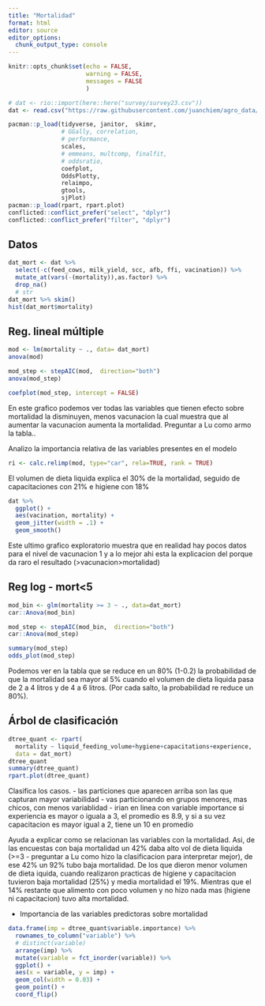 ```yaml
---
title: "Mortalidad"
format: html
editor: source
editor_options: 
  chunk_output_type: console
---
```


```r
knitr::opts_chunk$set(echo = FALSE, 
                      warning = FALSE, 
                      messages = FALSE
                      )
```

```r
# dat <- rio::import(here::here("survey/survey23.csv"))
dat <- read.csv("https://raw.githubusercontent.com/juanchiem/agro_data/master/survey23.csv", sep = ",") 
```

```r
pacman::p_load(tidyverse, janitor,  skimr, 
               # GGally, correlation, 
               # performance, 
               scales, 
               # emmeans, multcomp, finalfit,  
               # oddsratio,
               coefplot, 
               OddsPlotty, 
               relaimpo, 
               gtools, 
               sjPlot)
pacman::p_load(rpart, rpart.plot)
conflicted::conflict_prefer("select", "dplyr")
conflicted::conflict_prefer("filter", "dplyr")
```

##  Datos

```r
dat_mort <- dat %>% 
  select(-c(feed_cows, milk_yield, scc, afb, ffi, vacination)) %>%
  mutate_at(vars(-(mortality)),as.factor) %>%
  drop_na()  
  # str
dat_mort %>% skim()
hist(dat_mort$mortality) 
```

## Reg. lineal múltiple

```r
mod <- lm(mortality ~ ., data= dat_mort)
anova(mod)

mod_step <- stepAIC(mod,  direction="both")
anova(mod_step)
```

```r
coefplot(mod_step, intercept = FALSE)
```

En este grafico podemos ver todas las variables que tienen efecto sobre mortalidad la disminuyen, menos vacunacion la cual muestra que al aumentar la vacunacion aumenta la mortalidad. Preguntar a Lu como armo la tabla..

Analizo la importancia relativa de las variables presentes en el modelo

```r
ri <- calc.relimp(mod, type="car", rela=TRUE, rank = TRUE)
```

El volumen de dieta liquida explica el 30% de la mortalidad, seguido de capacitaciones con 21% e higiene con 18%

```r
dat %>% 
  ggplot() + 
  aes(vacination, mortality) + 
  geom_jitter(width = .1) + 
  geom_smooth()
```

Este ultimo grafico exploratorio muestra que en realidad hay pocos datos para el nivel de vacunacion 1 y a lo mejor ahi esta la explicacion del porque da raro el resultado (>vacunacion>mortalidad)


## Reg log - mort<5

```r
mod_bin <- glm(mortality >= 3 ~ ., data=dat_mort)
car::Anova(mod_bin)

mod_step <- stepAIC(mod_bin,  direction="both")
car::Anova(mod_step)

summary(mod_step)
odds_plot(mod_step)
```

Podemos ver en la tabla que se reduce en un 80% (1-0.2) la probabilidad de que la mortalidad sea mayor al 5% cuando el volumen de dieta liquida pasa de 2 a 4 litros y de 4 a 6 litros. (Por cada salto, la probabilidad re reduce un 80%).


## Árbol de clasificación

<!-- https://www.displayr.com/how-is-variable-importance-calculated-for-a-random-forest/#:~:text=This%20importance%20is%20a%20measure,accuracy%20due%20to%20random%20noise. -->


```r
dtree_quant <- rpart(
  mortality ~ liquid_feeding_volume+hygiene+capacitations+experience, 
  data = dat_mort)
dtree_quant
summary(dtree_quant)
rpart.plot(dtree_quant)
```

Clasifica los casos. 
- las particiones que aparecen arriba son las que capturan mayor variabilidad
- vas particionando en grupos menores, mas chicos, con menos variablidad
- irian en linea con variable importance
si experiencia es mayor o iguala a 3, el promedio es 8.9, y si a su vez capacitacion es mayor igual a 2, tiene un 10 en promedio

Ayuda a explicar como se relacionan las variables con la mortalidad. Asi, de las encuestas con baja mortalidad un 42% daba alto vol de dieta liquida (>=3 - preguntar a Lu como hizo la clasificacion para interpretar mejor), de ese 42% un 92% tubo baja mortalidad. De los que dieron menor volumen de dieta iquida, cuando realizaron practicas de higiene y capacitacion tuvieron baja mortalidad (25%) y media mortalidad el 19%. Mientras que el 14% restante que alimento con poco volumen y no hizo nada mas (higiene ni capacitacion) tuvo alta mortalidad.

- Importancia de las variables predictoras sobre mortalidad

```r
data.frame(imp = dtree_quant$variable.importance) %>%
  rownames_to_column("variable") %>% 
  # distinct(variable)
  arrange(imp) %>%
  mutate(variable = fct_inorder(variable)) %>%
  ggplot() +
  aes(x = variable, y = imp) +
  geom_col(width = 0.03) +
  geom_point() +
  coord_flip()
```
